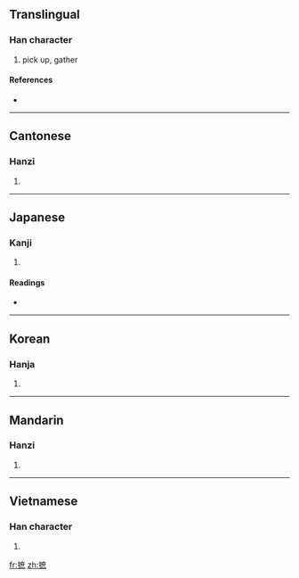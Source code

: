 {{also|拓}}
==Translingual==

===Han character===
{{Han char|rn=64|rad=手|as=11|sn=14|four=5003<sub>7</sub>|canj=手戈廿火 (QITF)}}

# pick up, gather

====References====
* {{Han ref|kx=0451.100|dkj=12624|dj=0801.210|hdz=31948.080|uh=646D|ud=25709|bh=BA54|bd=47700}}

----

==Cantonese==

===Hanzi===
{{yue-hanzi|jyut=|y=jek3}}

# {{defn|Cantonese|sort=手11}}

----

==Japanese==

===Kanji===
{{ja-kanji|grade=|rs=手11}}

# {{defn|Japanese|sort=手11}}

====Readings====
* {{ja-readings|on=[[せき]] (seki), [[しゃく]] (shaku)|kun=[[ひろう]] (hirou)}}

----

==Korean==

===Hanja===
{{ko-hanja|hangeul=척|eumhun=|rv=cheok|mr=ch'ŏk|y=chek}}

# {{defn|Korean|sort=手11}}

----

==Mandarin==

===Hanzi===
{{cmn-hanzi|pin=[[zhí]] ([[zhi2]])|wg=chih<sup>2</sup>}}

# {{defn|Mandarin|sort=手11}}

----

==Vietnamese==

===Han character===
{{vi-hantu|[[trích]], [[chích]]|rs=手11}}

# {{defn|Vietnamese|sort=手11}}

[[fr:摭]]
[[zh:摭]]
